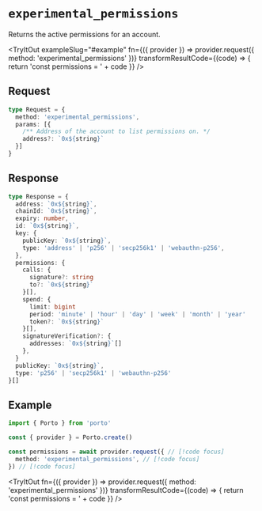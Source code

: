 
# `experimental_permissions`

Returns the active permissions for an account.

<TryItOut
  exampleSlug="#example"
  fn={({ provider }) => provider.request({ method: 'experimental_permissions' })}
  transformResultCode={(code) => {
    return 'const permissions = ' + code
  }}
/>

## Request

```ts
type Request = {
  method: 'experimental_permissions',
  params: [{
    /** Address of the account to list permissions on. */
    address?: `0x${string}`
  }]
}
```

## Response

```ts
type Response = { 
  address: `0x${string}`,
  chainId: `0x${string}`,
  expiry: number, 
  id: `0x${string}`,
  key: {
    publicKey: `0x${string}`,
    type: 'address' | 'p256' | 'secp256k1' | 'webauthn-p256',
  },
  permissions: {
    calls: {
      signature?: string
      to?: `0x${string}`
    }[],
    spend: {
      limit: bigint
      period: 'minute' | 'hour' | 'day' | 'week' | 'month' | 'year'
      token?: `0x${string}`
    }[],
    signatureVerification?: {
      addresses: `0x${string}`[]
    },
  }
  publicKey: `0x${string}`, 
  type: 'p256' | 'secp256k1' | 'webauthn-p256' 
}[]
```

## Example

```ts twoslash
import { Porto } from 'porto'

const { provider } = Porto.create()

const permissions = await provider.request({ // [!code focus]
  method: 'experimental_permissions', // [!code focus]
}) // [!code focus]
```

<TryItOut
  fn={({ provider }) => provider.request({ method: 'experimental_permissions' })}
  transformResultCode={(code) => {
    return 'const permissions = ' + code
  }}
/>